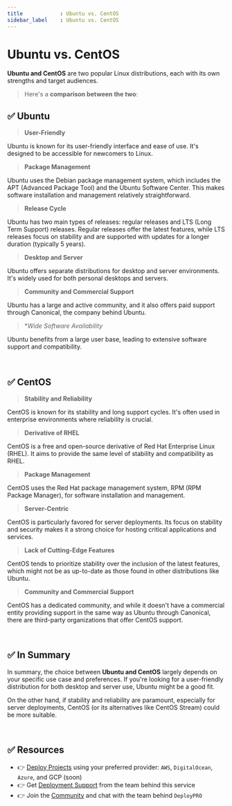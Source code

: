 ```yaml
---
title            : Ubuntu vs. CentOS
sidebar_label    : Ubuntu vs. CentOS
---
```


# Ubuntu vs. CentOS

**Ubuntu and CentOS** are two popular Linux distributions, each with its own strengths and target audiences. 

> Here's a **comparison between the two**:

## ✅ Ubuntu

> **User-Friendly** 

Ubuntu is known for its user-friendly interface and ease of use. It's designed to be accessible for newcomers to Linux.

> **Package Management** 

Ubuntu uses the Debian package management system, which includes the APT (Advanced Package Tool) and the Ubuntu Software Center. This makes software installation and management relatively straightforward.

> **Release Cycle** 

Ubuntu has two main types of releases: regular releases and LTS (Long Term Support) releases. 
Regular releases offer the latest features, while LTS releases focus on stability and are supported with updates for a longer duration (typically 5 years).

> **Desktop and Server** 

Ubuntu offers separate distributions for desktop and server environments. It's widely used for both personal desktops and servers.

> **Community and Commercial Support** 

Ubuntu has a large and active community, and it also offers paid support through Canonical, the company behind Ubuntu.

> **Wide Software Availability* 

Ubuntu benefits from a large user base, leading to extensive software support and compatibility.

<br />

## ✅ **CentOS**

> **Stability and Reliability** 

CentOS is known for its stability and long support cycles. It's often used in enterprise environments where reliability is crucial.

> **Derivative of RHEL** 

CentOS is a free and open-source derivative of Red Hat Enterprise Linux (RHEL). It aims to provide the same level of stability and compatibility as RHEL.

> **Package Management** 

CentOS uses the Red Hat package management system, RPM (RPM Package Manager), for software installation and management.

> **Server-Centric** 

CentOS is particularly favored for server deployments. Its focus on stability and security makes it a strong choice for hosting critical applications and services.

> **Lack of Cutting-Edge Features** 

CentOS tends to prioritize stability over the inclusion of the latest features, which might not be as up-to-date as those found in other distributions like Ubuntu.

> **Community and Commercial Support** 

CentOS has a dedicated community, and while it doesn't have a commercial entity providing support in the same way as Ubuntu through Canonical, there are third-party organizations that offer CentOS support.

<br />

## ✅ In Summary

In summary, the choice between **Ubuntu and CentOS** largely depends on your specific use case and preferences. 
If you're looking for a user-friendly distribution for both desktop and server use, Ubuntu might be a good fit. 

On the other hand, if stability and reliability are paramount, especially for server deployments, CentOS (or its alternatives like CentOS Stream) could be more suitable.

<br />

## ✅ Resources

- 👉 [Deploy Projects](https://deploypro.dev/) using your preferred provider: `AWS`, `DigitalOcean`, `Azure`, and GCP (soon)
- 👉 Get [Deployment Support](https://deploypro.dev/support/) from the team behind this service
- 👉 Join the [Community](https://discord.gg/qQhjQZhnur) and chat with the team behind `DeployPRO`
